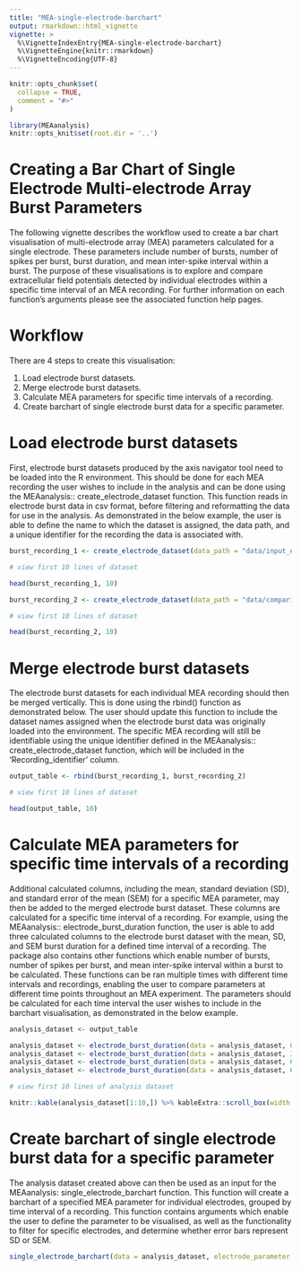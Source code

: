 ```yaml
---
title: "MEA-single-electrode-barchart"
output: rmarkdown::html_vignette
vignette: >
  %\VignetteIndexEntry{MEA-single-electrode-barchart}
  %\VignetteEngine{knitr::rmarkdown}
  %\VignetteEncoding{UTF-8}
---
```


```r
knitr::opts_chunk$set(
  collapse = TRUE,
  comment = "#>"
)
```

```r
library(MEAanalysis)
knitr::opts_knit$set(root.dir = '..')
```

# Creating a Bar Chart of Single Electrode Multi-electrode Array Burst Parameters

The following vignette describes the workflow used to create a bar chart visualisation of multi-electrode array (MEA) parameters calculated for a single electrode. These parameters include number of bursts, number of spikes per burst, burst duration, and mean inter-spike interval within a burst. The purpose of these visualisations is to explore and compare extracellular field potentials detected by individual electrodes within a specific time interval of an MEA recording. For further information on each function's arguments please see the associated function help pages.

# Workflow

There are 4 steps to create this visualisation:

1. Load electrode burst datasets.
2. Merge electrode burst datasets.
3. Calculate MEA parameters for specific time intervals of a recording.
4. Create barchart of single electrode burst data for a specific parameter.

# Load electrode burst datasets

First, electrode burst datasets produced by the axis navigator tool need to be loaded into the R environment. This should be done for each MEA recording the user wishes to include in the analysis and can be done using the MEAanalysis:: create_electrode_dataset function. This function reads in electrode burst data in csv format, before filtering and reformatting the data for use in the analysis. As demonstrated in the below example, the user is able to define the name to which the dataset is assigned, the data path, and a unique identifier for the recording the data is associated with.

```r
burst_recording_1 <- create_electrode_dataset(data_path = "data/input_electrode_burst.csv", recording_identifier = "burst_recording_1")

# view first 10 lines of dataset

head(burst_recording_1, 10)
```

```r
burst_recording_2 <- create_electrode_dataset(data_path = "data/comparison_agonist_challenge_electrode_burst_list.csv", recording_identifier = "burst_recording_2")

# view first 10 lines of dataset

head(burst_recording_2, 10)
```

# Merge electrode burst datasets

The electrode burst datasets for each individual MEA recording should then be merged vertically. This is done using the rbind() function as demonstrated below. The user should update this function to include the dataset names assigned when the electrode burst data was originally loaded into the environment. The specific MEA recording will still be identifiable using the unique identifier defined in the MEAanalysis:: create_electrode_dataset function, which will be included in the 'Recording_identifier' column.

```r
output_table <- rbind(burst_recording_1, burst_recording_2)

# view first 10 lines of dataset

head(output_table, 10)
```

# Calculate MEA parameters for specific time intervals of a recording

Additional calculated columns, including the mean, standard deviation (SD), and standard error of the mean (SEM) for a specific MEA parameter, may then be added to the merged electrode burst dataset. These columns are calculated for a specific time interval of a recording. For example, using the MEAanalysis:: electrode_burst_duration function, the user is able to add three calculated columns to the electrode burst dataset with the mean, SD, and SEM burst duration for a defined time interval of a recording. The package also contains other functions which enable number of bursts, number of spikes per burst, and mean inter-spike interval within a burst to be calculated. These functions can be ran multiple times with different time intervals and recordings, enabling the user to compare parameters at different time points throughout an MEA experiment. The parameters should be calculated for each time interval the user wishes to include in the barchart visualisation, as demonstrated in the below example.

```r
analysis_dataset <- output_table

analysis_dataset <- electrode_burst_duration(data = analysis_dataset, 0, 30, recording_identifier = "burst_recording_1")
analysis_dataset <- electrode_burst_duration(data = analysis_dataset, 30, 60, recording_identifier = "burst_recording_1")
analysis_dataset <- electrode_burst_duration(data = analysis_dataset, 60, 90, recording_identifier = "burst_recording_1")
analysis_dataset <- electrode_burst_duration(data = analysis_dataset, 60, 90, recording_identifier = "burst_recording_2")
```

```r
# view first 10 lines of analysis dataset

knitr::kable(analysis_dataset[1:10,]) %>% kableExtra::scroll_box(width = "100%")
```


# Create barchart of single electrode burst data for a specific parameter

The analysis dataset created above can then be used as an input for the MEAanalysis: single_electrode_barchart function. This function will create a barchart of a specified MEA parameter for individual electrodes, grouped by time interval of a recording. This function contains arguments which enable the user to define the parameter to be visualised, as well as the functionality to filter for specific electrodes, and determine whether error bars represent SD or SEM. 

```r
single_electrode_barchart(data = analysis_dataset, electrode_parameter = "burst_duration", electrode_filter = "A1_1|A1_2", statistic = se)
```




